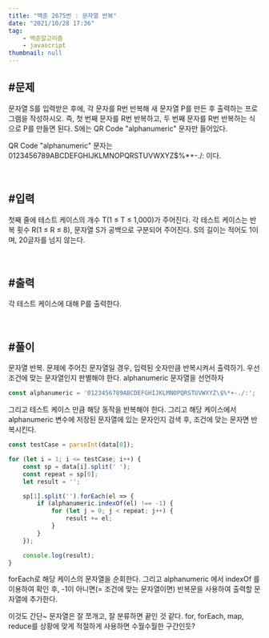 ```yaml
---
title: "백준 2675번 : 문자열 반복"
date: "2021/10/28 17:36"
tag:
    - 백준알고리즘
    - javascript
thumbnail: null
---
```


## #문제

문자열 S를 입력받은 후에, 각 문자를 R번 반복해 새 문자열 P를 만든 후 출력하는 프로그램을 작성하시오. 즉, 첫 번째 문자를 R번 반복하고, 두 번째 문자를 R번 반복하는 식으로 P를 만들면 된다. S에는 QR Code "alphanumeric" 문자만 들어있다.

QR Code "alphanumeric" 문자는 0123456789ABCDEFGHIJKLMNOPQRSTUVWXYZ\$%*+-./: 이다.

<br/>

## #입력

첫째 줄에 테스트 케이스의 개수 T(1 ≤ T ≤ 1,000)가 주어진다. 각 테스트 케이스는 반복 횟수 R(1 ≤ R ≤ 8), 문자열 S가 공백으로 구분되어 주어진다. S의 길이는 적어도 1이며, 20글자를 넘지 않는다. 

<br/>

## #출력

각 테스트 케이스에 대해 P를 출력한다.

<br/>

## #풀이

문자열 반복. 문제에 주어진 문자열일 경우, 입력된 숫자만큼 반복시켜서 출력하기. 우선 조건에 맞는 문자열인지 판별해야 한다. alphanumeric 문자열을 선언하자

```javascript
const alphanumeric = '0123456789ABCDEFGHIJKLMNOPQRSTUVWXYZ\$%*+-./:';
```

그리고 테스트 케이스 만큼 해당 동작을 반복해야 한다. 그리고 해당 케이스에서 alphanumeric 변수에 저장된 문자열에 있는 문자인지 검색 후, 조건에 맞는 문자면 반복시킨다.

```javascript
const testCase = parseInt(data[0]);

for (let i = 1; i <= testCase; i++) {
    const sp = data[i].split(' ');
    const repeat = sp[0];
    let result = '';

    sp[1].split('').forEach(el => {
        if (alphanumeric.indexOf(el) !== -1) {
            for (let j = 0; j < repeat; j++) {
                result += el;
            }
        }
    });

    console.log(result);
}
```

forEach로 해당 케이스의 문자열을 순회한다. 그리고 alphanumeric 에서 indexOf 를 이용하여 확인 후, -1이 아니면(= 조건에 맞는 문자열이면) 반복문을 사용하여 출력할 문자열에 추가한다.

이것도 간단~ 문자열은 잘 쪼개고, 잘 분류하면 끝인 것 같다. for, forEach, map, reduce를 상황에 맞게 적절하게 사용하면 수월수월한 구간인듯?